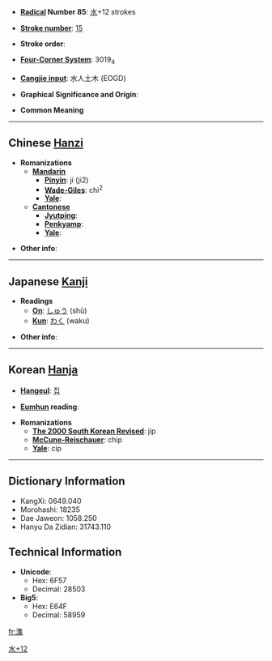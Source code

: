 * '''[[Wiktionary:Chinese radical index| Radical]] Number 85''': [[Wiktionary:Chinese radical index 水|水]]+12 strokes

* '''[[Wiktionary:Chinese total strokes index|Stroke number]]''': [[Wiktionary:Chinese total strokes index 15|15]]

* '''Stroke order''': 

* '''[[Wiktionary:Chinese four corner index|Four-Corner System]]''': 3019<sub>4</sub>

* '''[[Wiktionary:Chinese Cangjie index|Cangjie input]]''': 水人土木 (EOGD)

* '''Graphical Significance and Origin''': 

* '''Common Meaning''' [[Category:CJKV Character articles lacking a common meaning|水+12]]

----

== Chinese [[Hanzi]] ==

* '''Romanizations'''
** '''[[Mandarin]]'''
*** '''[[Pinyin]]''': jí (ji2)
*** '''[[Wade-Giles]]''': chi<sup>2</sup>
*** '''[[Yale]]''': 
** '''[[Cantonese]]'''
*** '''[[Jyutping]]''':
*** '''[[Penkyamp]]''': 
*** '''[[Yale]]''': 

* '''Other info''': 

----

== Japanese [[Kanji]] ==

* '''Readings'''
** '''[[On]]''': [[しゅう]] (shū)
** '''[[Kun]]''': [[わく]] (waku)

* '''Other info''':  

----

== Korean [[Hanja]] ==

* '''[[Hangeul]]''': [[집]]

* '''[[Eumhun]] reading''': 

* '''Romanizations'''
** '''[[The 2000 South Korean Revised Romanization|The 2000 South Korean Revised]]''': jip
** '''[[McCune-Reischauer]]''': chip
** '''[[Yale]]''': cip

----

== Dictionary Information ==

* KangXi: 0649.040
* Morohashi: 18235
* Dae Jaweon: 1058.250
* Hanyu Da Zidian: 31743.110

== Technical Information ==

* '''Unicode''':
** Hex: 6F57
** Decimal: 28503
* '''Big5''':
** Hex: E64F
** Decimal: 58959

[[fr:潗]]
